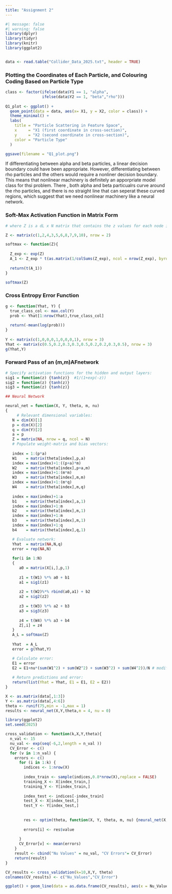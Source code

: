 ```yaml
---
title: "Assignment 2"
---
```


```r
#| message: false
#| warning: false
library(dplyr)
library(tidyr)
library(knitr)
library(ggplot2)


data <- read.table("Collider_Data_2025.txt", header = TRUE)
```

### Plotting the Coordinates of Each Particle, and Colouring Coding Based on Particle Type

```r

class <- factor(ifelse(data$Y1 == 1, "alpha", 
                ifelse(data$Y2 == 1, "beta","rho")))
  
Q1_plot <- ggplot() + 
  geom_point(data = data, aes(x= X1, y = X2, color = class)) + 
  theme_minimal() +
  labs(
    title = "Particle Scattering in Feature Space",
    x     = "X1 (first coordinate in cross-section)",
    y     = "X2 (second coordinate in cross-section)",
    color = "Particle Type"
  )

ggsave(filename = "Q1_plot.png")
```

If differentiating between alpha and beta particles, a linear decision boundary could have been appropriate. However, differentiating between rho particles and the others would require a nonliner decision boundary. This means that nonlinear machinery is definitely an apporpriate model class for thsi problem. There , both alpha and beta particualrs curve around the rho particles, and there is no straight line that can seperat these curved regions, which suggest that we need nonlinear machinery like a neural network.

### Soft-Max Activation Function in Matrix Form

```r

# where Z is a dL x N matrix that contains the z values for each node in the output layer for each observation

Z <- matrix(c(1,2,4,3,5,6,8,7,9,10), nrow = 2)

softmax <- function(Z){ 
  
  Z_exp <- exp(Z)
  A_1 <- Z_exp * t(as.matrix(1/colSums(Z_exp), ncol = nrow(Z_exp), byrow = FALSE) %*% matrix(1,ncol = nrow(Z_exp)))
  
  return(t(A_1))
}

softmax(Z)

```

### Cross Entropy Error Function

```r
g <- function(Yhat, Y) {
  true_class_col <- max.col(Y)
  prob <- Yhat[1:nrow(Yhat),true_class_col]
  
  return(-mean(log(prob)))
}
  
Y <- matrix(c(1,0,0,0,1,0,0,0,1), nrow = 3)
Yhat <- matrix(c(0.5,0.2,0.3,0.3,0.5,0.2,0.2,0.3,0.5), nrow = 3)  
g(Yhat,Y)
```

### Forward Pass of an (m,m)AFnetwork

```r
# Specify activation functions for the hidden and output layers:
sig1 = function(z) {tanh(z)}  #1/(1+exp(-z))
sig2 = function(z) {tanh(z)}
sig3 = function(z) {tanh(z)}

## Neural Network

neural_net = function(X, Y, theta, m, nu)
{
	 # Relevant dimensional variables:
   N = dim(X)[1]
   p = dim(X)[2]
   q = dim(Y)[2]
   a = p 
   Z = matrix(NA, nrow = q, ncol = N)
   # Populate weight-matrix and bias vectors:
   
   index = 1:(p*a)
   W1    = matrix(theta[index],p,a)
   index = max(index)+1:((p+a)*m)
   W2    = matrix(theta[index],p+a,m)
   index = max(index)+1:(m*m)
   W3    = matrix(theta[index],m,m)
   index = max(index)+1:(m*q)
   W4    = matrix(theta[index],m,q)
   
   index = max(index)+1:a
   b1    = matrix(theta[index],a,1)
   index = max(index)+1:m
   b2    = matrix(theta[index],m,1)
   index = max(index)+1:m
   b3    = matrix(theta[index],m,1)
   index = max(index)+1:q
   b4    = matrix(theta[index],q,1)

   # Evaluate network:
   Yhat  = matrix(NA,N,q)
   error = rep(NA,N)
   
   for(i in 1:N)
   {
   	  a0 = matrix(X[i,],p,1)
   	  
   	  z1 = t(W1) %*% a0 + b1
   	  a1 = sig1(z1)
   	  
   	  z2 = t(W2)%*% rbind(a0,a1) + b2
   	  a2 = sig2(z2)
   	  
   	  z3 = t(W3) %*% a2 + b3
   	  a3 = sig3(z3)
   	  
   	  z4 = t(W4) %*% a3 + b4
   	  Z[,i] = z4
   }
   A_L = softmax(Z)
     
   Yhat  = A_L
   error = g(Yhat,Y)

   # Calculate error:
   E1 = error
   E2 = E1+nu*(sum(W1^2) + sum(W2^2) + sum(W3^2) + sum(W4^2))/N # modified objective/penalised objective
   
   # Return predictions and error:
   return(list(Yhat = Yhat, E1 = E1, E2 = E2))
}

X <- as.matrix(data[,1:3])
Y <- as.matrix(data[,4:6])
theta <- runif(75,min = -1,max = 1)
results <- neural_net(X,Y,theta,m = 4, nu = 0)
```

```r
library(ggplot2)
set.seed(2025)

cross_validation <- function(k,X,Y,theta){
  n_val <- 15
  nu_val <- exp(seq(-6,2,length = n_val ))
  CV_Error <- c()  
  for (v in 1:n_val) {
    errors <- c()
      for (i in 1:k) { 
        indices <- 1:nrow(X)
      
        index_train <- sample(indices,0.8*nrow(X),replace = FALSE)
        training_X <- X[index_train,]
        training_Y <- Y[index_train,]
      
        index_test <- indices[-index_train]
        test_X <- X[index_test,]
        test_Y <- Y[index_test,]
        
        
        res <- optim(theta, function(X, Y, theta, m, nu) {neural_net(X, Y, theta, m, nu)$E2}, X = training_X, Y = training_Y, m = 4, nu = nu_val[v])
        
        errors[i] <- res$value
      
      }
      CV_Error[v] <- mean(errors)
    }
    result <- cbind("Nu Values" = nu_val, "CV Errors"= CV_Error)
    return(result)
}

CV_results <- cross_validation(k=10,X,Y, theta)
colnames(CV_results) <- c("Nu_Values","CV_Error")

ggplot() + geom_line(data = as.data.frame(CV_results), aes(x = Nu_Values, y = CV_Error))
```
